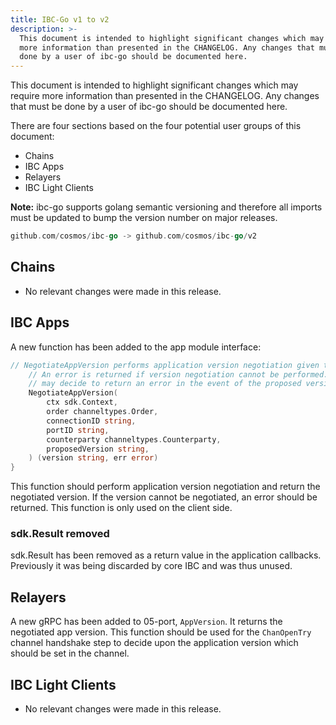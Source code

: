 ```yaml
---
title: IBC-Go v1 to v2
description: >-
  This document is intended to highlight significant changes which may require
  more information than presented in the CHANGELOG. Any changes that must be
  done by a user of ibc-go should be documented here.
---
```


This document is intended to highlight significant changes which may require more information than presented in the CHANGELOG.
Any changes that must be done by a user of ibc-go should be documented here.

There are four sections based on the four potential user groups of this document:

* Chains
* IBC Apps
* Relayers
* IBC Light Clients

**Note:** ibc-go supports golang semantic versioning and therefore all imports must be updated to bump the version number on major releases.

```go
github.com/cosmos/ibc-go -> github.com/cosmos/ibc-go/v2
```

## Chains

* No relevant changes were made in this release.

## IBC Apps

A new function has been added to the app module interface:

```go expandable
// NegotiateAppVersion performs application version negotiation given the provided channel ordering, connectionID, portID, counterparty and proposed version.
    // An error is returned if version negotiation cannot be performed. For example, an application module implementing this interface
    // may decide to return an error in the event of the proposed version being incompatible with it's own
    NegotiateAppVersion(
        ctx sdk.Context,
        order channeltypes.Order,
        connectionID string,
        portID string,
        counterparty channeltypes.Counterparty,
        proposedVersion string,
    ) (version string, err error)
}
```

This function should perform application version negotiation and return the negotiated version. If the version cannot be negotiated, an error should be returned. This function is only used on the client side.

### sdk.Result removed

sdk.Result has been removed as a return value in the application callbacks. Previously it was being discarded by core IBC and was thus unused.

## Relayers

A new gRPC has been added to 05-port, `AppVersion`. It returns the negotiated app version. This function should be used for the `ChanOpenTry` channel handshake step to decide upon the application version which should be set in the channel.

## IBC Light Clients

* No relevant changes were made in this release.
